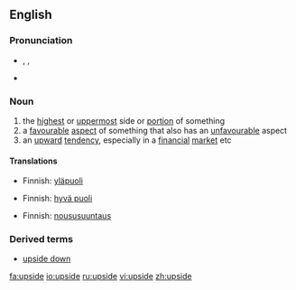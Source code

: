 ==English==
===Pronunciation===
* {{AHD|ŭpʹsīd'}}, {{IPA|/ˈʌpˌsaɪd/}}, {{SAMPA|/"Vp%saId/}}
*{{audio|en-us-upside.ogg|Audio (US)}}

===Noun===
{{en-noun}}

# the [[highest]] or [[uppermost]] side or [[portion]] of something
# a [[favourable]] [[aspect]] of something that also has an [[unfavourable]] aspect
# an [[upward]] [[tendency]], especially in a [[financial]] [[market]] etc

====Translations====
{{trans-top|the highest or uppermost side or portion of something}}
*Finnish: [[yläpuoli]]
{{trans-mid}}
{{trans-bottom}}

{{trans-top|a favourable aspect of something that also has an unfavourable aspect}}
*Finnish: [[hyvä puoli]]
{{trans-mid}}
{{trans-bottom}}

{{trans-top|an upward tendency, especially in a financial market etc}}
*Finnish: [[noususuuntaus]]
{{trans-mid}}
{{trans-bottom}}

===Derived terms===
* [[upside down]]

[[fa:upside]]
[[io:upside]]
[[ru:upside]]
[[vi:upside]]
[[zh:upside]]